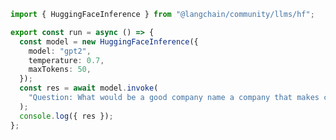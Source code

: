 ```typescript
import { HuggingFaceInference } from "@langchain/community/llms/hf";

export const run = async () => {
  const model = new HuggingFaceInference({
    model: "gpt2",
    temperature: 0.7,
    maxTokens: 50,
  });
  const res = await model.invoke(
    "Question: What would be a good company name a company that makes colorful socks?\nAnswer:"
  );
  console.log({ res });
};
```
